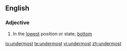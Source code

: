 ==English==
===Adjective===
{{en-adj}}
# In the [[lowest]] position or state; [[bottom]]

[[io:undermost]]
[[te:undermost]]
[[vi:undermost]]
[[zh:undermost]]